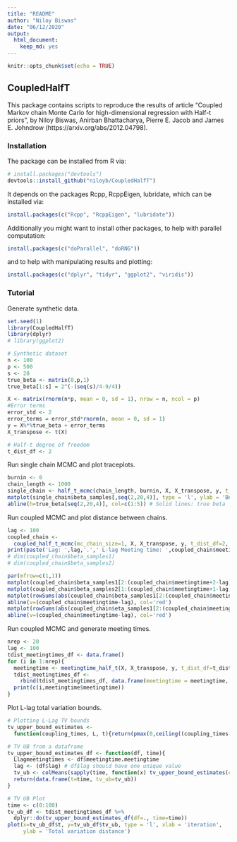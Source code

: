 ```yaml
---
title: "README"
author: "Niloy Biswas"
date: "06/12/2020"
output: 
  html_document: 
    keep_md: yes
---
```


```r
knitr::opts_chunk$set(echo = TRUE)
```

## CoupledHalfT

This package contains scripts to reproduce the results of article "Coupled Markov chain Monte Carlo for high-dimensional regression with Half-t priors", by Niloy Biswas, Anirban Bhattacharya, Pierre E. Jacob and James E. Johndrow (https://arxiv.org/abs/2012.04798).

### Installation

The package can be installed from R via:

```r
# install.packages("devtools")
devtools::install_github("niloyb/CoupledHalfT")
```

It depends on the packages Rcpp, RcppEigen, lubridate, which can be
installed via:

```r
install.packages(c("Rcpp", "RcppEigen", "lubridate"))
```

Additionally you might want to install other packages, to help with
parallel computation:

```r
install.packages(c("doParallel", "doRNG"))
```

and to help with manipulating results and plotting:

```r
install.packages(c("dplyr", "tidyr", "ggplot2", "viridis"))
```

### Tutorial

Generate synthetic data.

```r
set.seed(1)
library(CoupledHalfT)
library(dplyr)
# library(ggplot2)

# Synthetic dataset
n <- 100
p <- 500
s <- 20
true_beta <- matrix(0,p,1)
true_beta[1:s] = 2^(-(seq(s)/4-9/4))

X <- matrix(rnorm(n*p, mean = 0, sd = 1), nrow = n, ncol = p)
#Error terms
error_std <- 2
error_terms = error_std*rnorm(n, mean = 0, sd = 1)
y = X%*%true_beta + error_terms
X_transpose <- t(X)

# Half-t degree of freedom
t_dist_df <- 2
```

Run single chain MCMC and plot traceplots. 

```r
burnin <- 0
chain_length <- 1000
single_chain <- half_t_mcmc(chain_length, burnin, X, X_transpose, y, t_dist_df=2)
matplot(single_chain$beta_samples[,seq(2,20,4)], type = 'l', ylab = 'Beta')
abline(h=true_beta[seq(2,20,4)], col=c(1:5)) # Solid lines: true beta
```

Run coupled MCMC and plot distance between chains. 

```r
lag <- 100
coupled_chain <- 
  coupled_half_t_mcmc(mc_chain_size=1, X, X_transpose, y, t_dist_df=2, lag=lag)
print(paste('Lag: ',lag,'.',' L-lag Meeting time: ',coupled_chain$meetingtime,'.',sep = ''))
# dim(coupled_chain$beta_samples1)
# dim(coupled_chain$beta_samples2)

par(mfrow=c(1,1))
matplot(coupled_chain$beta_samples1[2:(coupled_chain$meetingtime+2-lag),seq(2,20,4)], type = 'l',ylab = 'chain1 beta components')
matplot(coupled_chain$beta_samples2[1:(coupled_chain$meetingtime+1-lag),seq(2,20,4)], type = 'l',ylab = 'chain2 beta components')
matplot(rowSums(abs(coupled_chain$beta_samples1[2:(coupled_chain$meetingtime+2-lag),]-coupled_chain$beta_samples2[c(1:(coupled_chain$meetingtime+1-lag)),])), type='l', ylab = '|chain1_beta-chain2_beta|_1')
abline(v=(coupled_chain$meetingtime-lag), col='red')
matplot(rowSums(abs(coupled_chain$eta_samples1[2:(coupled_chain$meetingtime+2-lag),]-coupled_chain$eta_samples2[c(1:(coupled_chain$meetingtime+1-lag)),])), type='l', ylab = '|chain1_eta-chain2_eta|_1')
abline(v=(coupled_chain$meetingtime-lag), col='red')

```

Run coupled MCMC and generate meeting times. 

```r
nrep <- 20
lag <- 100
tdist_meetingtimes_df <- data.frame()
for (i in 1:nrep){
  meetingtime <- meetingtime_half_t(X, X_transpose, y, t_dist_df=t_dist_df, lag=lag)
  tdist_meetingtimes_df <-
    rbind(tdist_meetingtimes_df, data.frame(meetingtime = meetingtime, lag=lag))
  print(c(i,meetingtime$meetingtime))
}
```

Plot L-lag total variation bounds.

```r
# Plotting L-Lag TV bounds
tv_upper_bound_estimates <- 
  function(coupling_times, L, t){return(pmax(0,ceiling((coupling_times-L-t)/L)))}

# TV UB from a dataframe
tv_upper_bound_estimates_df <- function(df, time){
  Llagmeetingtimes <- df$meetingtime.meetingtime
  lag <- (df$lag) # df$lag should have one unique value
  tv_ub <- colMeans(sapply(time, function(x) tv_upper_bound_estimates(coupling_times = Llagmeetingtimes, L=lag, x)))
  return(data.frame(t=time, tv_ub=tv_ub))
}

# TV UB Plot
time <- c(0:100)
tv_ub_df <- tdist_meetingtimes_df %>% 
  dplyr::do(tv_upper_bound_estimates_df(df=., time=time))
plot(x=tv_ub_df$t, y=tv_ub_df$tv_ub, type = 'l', xlab = 'iteration', 
     ylab = 'Total variation distance')
```

